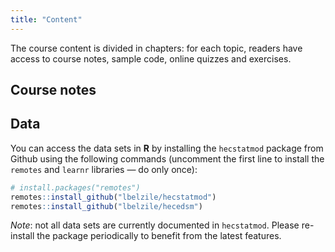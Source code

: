 ```yaml
---
title: "Content"
---
```



The course content is divided in chapters: for each topic,
readers have access to course notes, sample code, online quizzes and exercises.

## Course notes

## Data

You can access the data sets in **R** by installing the `hecstatmod` package from Github using the following commands (uncomment the first line to install the  `remotes` and `learnr` libraries --- do only once):

```r
# install.packages("remotes")
remotes::install_github("lbelzile/hecstatmod")
remotes::install_github("lbelzile/hecedsm")
```

*Note*: not all data sets are currently documented in `hecstatmod`. Please re-install the package periodically to benefit from the latest features.
